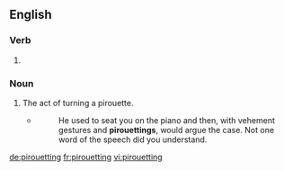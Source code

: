 ==English==

===Verb===
{{head|en}}

# {{present participle of|pirouette|lang=en}}

===Noun===
{{en-noun}}

# The act of turning a pirouette.
#* {{w|Elizabeth Cady Stanton}}
#*: He used to seat you on the piano and then, with vehement gestures and '''pirouettings''', would argue the case. Not one word of the speech did you understand.

[[de:pirouetting]]
[[fr:pirouetting]]
[[vi:pirouetting]]